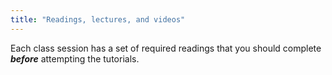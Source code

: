 ```yaml
---
title: "Readings, lectures, and videos"
---
```




Each class session has a set of required readings that you should complete ***before*** attempting the tutorials. 
